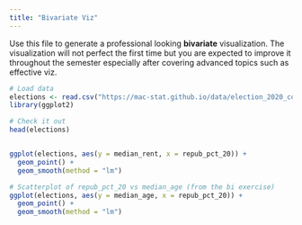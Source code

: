 ```yaml
---
title: "Bivariate Viz"
---
```


Use this file to generate a professional looking **bivariate** visualization.  The visualization will not perfect the first time but you are expected to improve it throughout the semester especially after covering advanced topics such as effective viz.


```r
# Load data
elections <- read.csv("https://mac-stat.github.io/data/election_2020_county.csv")
library(ggplot2)

# Check it out
head(elections)


ggplot(elections, aes(y = median_rent, x = repub_pct_20)) +
  geom_point() +
  geom_smooth(method = "lm")

# Scatterplot of repub_pct_20 vs median_age (from the bi exercise)
ggplot(elections, aes(y = median_age, x = repub_pct_20)) +
  geom_point() +
  geom_smooth(method = "lm")
```
